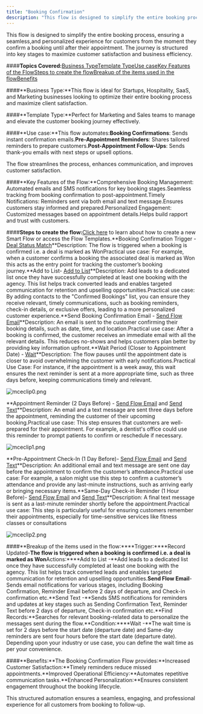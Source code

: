 ```yaml
---
title: "Booking Confirmation"
description: "This flow is designed to simplify the entire booking process, ensuring a seamless,and personalized experience for customers from the moment they confi..."
---
```


This flow is designed to simplify the entire booking process, ensuring a seamless,and personalized experience for customers from the moment they confirm a booking until after their appointment. The journey is structured into key stages to maximize customer satisfaction and business efficiency.

####**Topics Covered:**[Business Type](https://support.salesmate.io/hc/en-us/articles/42342758767257-Booking-Confirmation#h_01JHQNE1DXW591Y6V7946RX2QC)[Template Type](https://support.salesmate.io/hc/en-us/articles/42342758767257-Booking-Confirmation#h_01JHQNE4NS7JZDE9FN1C67PXYZ)[Use case](https://support.salesmate.io/hc/en-us/articles/42342758767257-Booking-Confirmation#h_01JHQNE8M8RC8CWTZQJQNXQQ3N)[Key Features of the Flow](https://support.salesmate.io/hc/en-us/articles/42342758767257-Booking-Confirmation#h_01JHQNECY3BJ1SERVMNKBDMDDB)[Steps to create the flow](https://support.salesmate.io/hc/en-us/articles/42342758767257-Booking-Confirmation#h_01JHT3A7DD2QAMGRE1ZTY50HFQ)[Breakup of the items used in the flow](https://support.salesmate.io/hc/en-us/articles/42342758767257-Booking-Confirmation#h_01JHQNEHWCWWJ4TV1K00FY7A4F)[Benefits](https://support.salesmate.io/hc/en-us/articles/42342758767257-Booking-Confirmation#h_01JHQNEPPATTR0A92E3Y5VZXAK)

####**Business Type:**This flow is ideal for Startups, Hospitality, SaaS, and Marketing businesses looking to optimize their entire booking process and maximize client satisfaction.

####**Template Type:**Perfect for Marketing and Sales teams to manage and elevate the customer booking journey effectively.

####**Use case:**This flow automates:**Booking Confirmations**: Sends instant confirmation emails.**Pre-Appointment Reminders**: Shares tailored reminders to prepare customers.**Post-Appointment Follow-Ups**: Sends thank-you emails with next steps or upsell options.

The flow streamlines the process, enhances communication, and improves customer satisfaction.

####**Key Features of the Flow:**Comprehensive Booking Management: Automated emails and SMS notifications for key booking stages.Seamless tracking from booking confirmation to post-appointment.Timely Notifications: Reminders sent via both email and text message.Ensures customers stay informed and prepared.Personalized Engagement: Customized messages based on appointment details.Helps build rapport and trust with customers.

####**Steps to create the flow:**[Click here](https://support.salesmate.io/hc/en-us/articles/36752706603929-How-to-Create-New-Smart-Flow) to learn about how to create a new Smart Flow or access the Flow Templates.**Booking Confirmation Trigger - [Deal Status Match](https://support.salesmate.io/hc/en-us/articles/36768404490393)**Description: The flow is triggered when a booking is confirmed i.e. a deal is marked as WonPractical use case: For example, when a customer confirms a booking the associated deal is marked as Won this acts as the entry point for tracking the customer’s booking journey.**Add to List- [Add to List](https://support.salesmate.io/hc/en-us/articles/38138553100185-Add-to-List)**Description: Add leads to a dedicated list once they have successfully completed at least one booking with the agency. This list helps track converted leads and enables targeted communication for retention and upselling opportunities.Practical use case: By adding contacts to the "Confirmed Bookings" list, you can ensure they receive relevant, timely communications, such as booking reminders, check-in details, or exclusive offers, leading to a more personalized customer experience.**Send Booking Confirmation Email - [Send Flow Email](https://support.salesmate.io/hc/en-us/articles/38138164432409-Send-Flow-Email)**Description: An email is sent to the customer confirming their booking details, such as date, time, and location.Practical use case: After a booking is confirmed, the customer receives an immediate email with all the relevant details. This reduces no-shows and helps customers plan better by providing key information upfront.**Wait Period (Closer to Appointment Date) - [Wait](https://support.salesmate.io/hc/en-us/articles/38138356545433-Wait)**Description: The flow pauses until the appointment date is closer to avoid overwhelming the customer with early notifications.Practical Use Case: For instance, if the appointment is a week away, this wait ensures the next reminder is sent at a more appropriate time, such as three days before, keeping communications timely and relevant.

![mceclip0.png](./images/mceclip0-4.png)

**Appointment Reminder (2 Days Before) - [Send Flow Email](https://support.salesmate.io/hc/en-us/articles/38138164432409-Send-Flow-Email) and [Send Text](https://support.salesmate.io/hc/en-us/articles/38138168474905-Send-Text)**Description: An email and a text message are sent three days before the appointment, reminding the customer of their upcoming booking.Practical use case: This step ensures that customers are well-prepared for their appointment. For example, a dentist's office could use this reminder to prompt patients to confirm or reschedule if necessary.

![mceclip1.png](./images/mceclip1-4.png)

**Pre-Appointment Check-In (1 Day Before)- [Send Flow Email](https://support.salesmate.io/hc/en-us/articles/38138164432409-Send-Flow-Email) and [Send Text](https://support.salesmate.io/hc/en-us/articles/38138168474905-Send-Text)**Description: An additional email and text message are sent one day before the appointment to confirm the customer’s attendance.Practical use case: For example, a salon might use this step to confirm a customer’s attendance and provide any last-minute instructions, such as arriving early or bringing necessary items.**Same-Day Check-in Reminder (1 Hour Before)- [Send Flow Email](https://support.salesmate.io/hc/en-us/articles/38138164432409-Send-Flow-Email) and [Send Text](https://support.salesmate.io/hc/en-us/articles/38138168474905-Send-Text)**Description: A final text message is sent as a last-minute reminder shortly before the appointment.Practical use case: This step is particularly useful for ensuring customers remember their appointments, especially for time-sensitive services like fitness classes or consultations

![mceclip2.png](./images/mceclip2-4.png)

####**Breakup of the items used in the flow:****Trigger:****Record Updated-**The flow is triggered when a booking is confirmed i.e. a deal is marked as Won**Actions:****Add to List -**Add leads to a dedicated list once they have successfully completed at least one booking with the agency. This list helps track converted leads and enables targeted communication for retention and upselling opportunities.**Send Flow Email**- Sends email notifications for various stages, including Booking Confirmation, Reminder Email before 2 days of departure, and Check-in confirmation etc.**Send Text -**Sends SMS notifications for reminders and updates at key stages such as Sending Confirmation Text, Reminder Text before 2 days of departure, Check-in confirmation etc.**Find Records:**Searches for relevant booking-related data to personalize the messages sent during the flow.**Condition:****Wait -**The wait time is set for 2 days before the start date (departure date) and Same-day reminders are sent four hours before the start date (departure date). Depending upon your industry or use case, you can define the wait time as per your convenience.

####**Benefits:**The Booking Confirmation Flow provides:**Increased Customer Satisfaction:**Timely reminders reduce missed appointments.**Improved Operational Efficiency:**Automates repetitive communication tasks.**Enhanced Personalization:**Ensures consistent engagement throughout the booking lifecycle.

This structured automation ensures a seamless, engaging, and professional experience for all customers from booking to follow-up.
